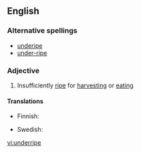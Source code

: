 ==English==

===Alternative spellings===
*[[underipe]]
*[[under-ripe]]

===Adjective===
{{en-adj}}

# Insufficiently [[ripe]] for [[harvest]]ing or [[eat]]ing

====Translations====
{{top}}
* Finnish: {{t+|fi|raaka}}
{{mid}}
* Swedish: {{t+|sv|omogen}}
{{bottom}}

[[vi:underripe]]